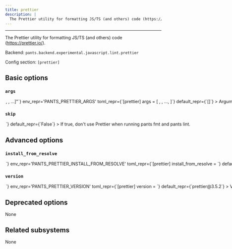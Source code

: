 ```yaml
---
title: prettier
description: |
  The Prettier utility for formatting JS/TS (and others) code (https://prettier.io/).
---
```



---

The Prettier utility for formatting JS/TS (and others) code (https://prettier.io/).

Backend: <span className="color--primary">`pants.backend.experimental.javascript.lint.prettier`</span>

Config section: <span className="color--primary">`[prettier]`</span>

<span className={styles.options}>

## Basic options

### `args`

<Option
  cli_repr={`--prettier-args="[<shell_str>, <shell_str>, ...]"`}
  env_repr='PANTS_PRETTIER_ARGS'
  toml_repr={`[prettier]
args = [
    <shell_str>,
    <shell_str>,
    ...,
]`}
  default_repr={`[]`}
>

Arguments to pass directly to Prettier, e.g. `--prettier-args='--version'`.

</Option>

### `skip`

<Option
  cli_repr={`--[no-]prettier-skip`}
  env_repr='PANTS_PRETTIER_SKIP'
  toml_repr={`[prettier]
skip = <bool>`}
  default_repr={`False`}
>

If true, don&#x27;t use Prettier when running `pants fmt` and `pants lint`.

</Option>

## Advanced options

### `install_from_resolve`

<Option
  cli_repr={`--prettier-install-from-resolve=<str>`}
  env_repr='PANTS_PRETTIER_INSTALL_FROM_RESOLVE'
  toml_repr={`[prettier]
install_from_resolve = <str>`}
  default_repr={`None`}
>

If specified, install the tool using the lockfile for this named resolve, instead of the version configured in this subsystem.

If unspecified, the tool will use the default configured package manager [nodejs].package_manager`, and install the tool without a lockfile.

</Option>

### `version`

<Option
  cli_repr={`--prettier-version=<str>`}
  env_repr='PANTS_PRETTIER_VERSION'
  toml_repr={`[prettier]
version = <str>`}
  default_repr={`prettier@3.5.2`}
>

Version string for the tool in the form package@version (e.g. prettier@3.5.2)

</Option>

## Deprecated options

None

## Related subsystems

None

</span>
